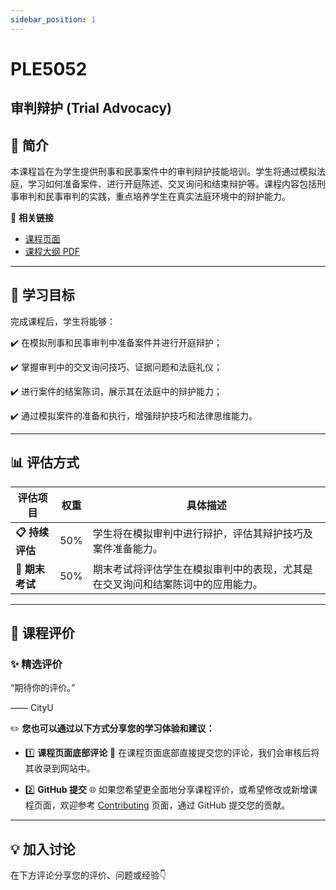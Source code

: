```yaml
---
sidebar_position: 1
---
```


# PLE5052
## 审判辩护 (Trial Advocacy)

## **📘 简介**
本课程旨在为学生提供刑事和民事案件中的审判辩护技能培训。学生将通过模拟法庭，学习如何准备案件、进行开庭陈述、交叉询问和结束辩护等。课程内容包括刑事审判和民事审判的实践，重点培养学生在真实法庭环境中的辩护能力。

🔗 **相关链接**
- [课程页面](https://www.cityu.edu.hk/catalogue/pg/202425/course/PLE5052.htm)
- [课程大纲 PDF](https://www.cityu.edu.hk/catalogue/pg/202425/course/PLE5052.pdf)

---

## **🎯 学习目标**

完成课程后，学生将能够：

✔️ 在模拟刑事和民事审判中准备案件并进行开庭辩护；

✔️ 掌握审判中的交叉询问技巧、证据问题和法庭礼仪；

✔️ 进行案件的结案陈词，展示其在法庭中的辩护能力；

✔️ 通过模拟案件的准备和执行，增强辩护技巧和法律思维能力。

---

## **📊 评估方式**

| **评估项目**          | **权重** | **具体描述**                                                                                       |
|----------------------|---------|---------------------------------------------------------------------------------------------------|
| **📋 持续评估**       | 50%     | 学生将在模拟审判中进行辩护，评估其辩护技巧及案件准备能力。                                       |
| **📂 期末考试**       | 50%     | 期末考试将评估学生在模拟审判中的表现，尤其是在交叉询问和结案陈词中的应用能力。                   |

---

## **💬 课程评价**

### ✨ **精选评价**
<div className={commentStyles.commentBox}>
    <p className={commentStyles.commentText}>
        “期待你的评价。”
    </p>
    <p className={commentStyles.commentAuthor}>—— CityU</p>
</div>

✏️ **您也可以通过以下方式分享您的学习体验和建议：**

- 1️⃣ **课程页面底部评论**
💬 在课程页面底部直接提交您的评论，我们会审核后将其收录到网站中。

- 2️⃣ **GitHub 提交**
🌐 如果您希望更全面地分享课程评价，或希望修改或新增课程页面，欢迎参考 [Contributing](/contributing) 页面，通过 GitHub 提交您的贡献。

---

## **💡 加入讨论**

在下方评论分享您的评价、问题或经验👇
<Utterances />